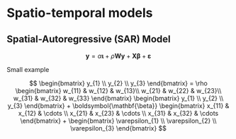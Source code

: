 \newcommand{\Exp}{\mathrm{E}}
\newcommand\given[1][]{\:#1\vert\:}
\newcommand{\Cov}{\mathrm{Cov}}
\newcommand{\Var}{\mathrm{Var}}
\newcommand{\rank}{\mathrm{rank}}
\newcommand{\bm}[1]{\boldsymbol{\mathbf{#1}}}
\newcommand{\Prob}{\mathrm{Prob}}

# Spatio-temporal models


## Spatial-Autoregressive (SAR) Model


$$
		{\bm y}=\alpha{\bm \iota}+\rho{\bm W}{\bm y}+{\bm X}{\bm \beta}+ {\bm \varepsilon}
$$	

Small example

$$
\begin{bmatrix}
y_{1} \\
y_{2} \\
y_{3}  
\end{bmatrix} =  \rho
\begin{bmatrix}
w_{11} & w_{12} & w_{13}\\
w_{21} & w_{22} & w_{23}\\
w_{31} & w_{32} & w_{33} 
\end{bmatrix} 
\begin{bmatrix}
y_{1} \\
y_{2} \\
y_{3}  
\end{bmatrix} + \bm \beta
\begin{bmatrix}
x_{11} & x_{12} & \cdots \\
x_{21} & x_{23} & \cdots \\
x_{31} & x_{32} & \cdots
\end{bmatrix} +
\begin{bmatrix}
\varepsilon_{1} \\
\varepsilon_{2} \\
\varepsilon_{3}  
\end{bmatrix}
$$